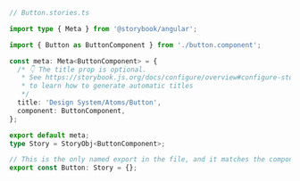 ```ts
// Button.stories.ts

import type { Meta } from '@storybook/angular';

import { Button as ButtonComponent } from './button.component';

const meta: Meta<ButtonComponent> = {
  /* 👇 The title prop is optional.
   * See https://storybook.js.org/docs/configure/overview#configure-story-loading
   * to learn how to generate automatic titles
   */
  title: 'Design System/Atoms/Button',
  component: ButtonComponent,
};

export default meta;
type Story = StoryObj<ButtonComponent>;

// This is the only named export in the file, and it matches the component name
export const Button: Story = {};
```
